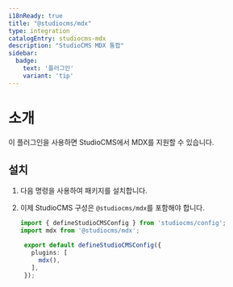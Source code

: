 ```yaml
---
i18nReady: true
title: "@studiocms/mdx"
type: integration
catalogEntry: studiocms-mdx
description: "StudioCMS MDX 통합"
sidebar:
  badge: 
    text: '플러그인'
    variant: 'tip'
---
```



# 소개

이 플러그인을 사용하면 StudioCMS에서 MDX를 지원할 수 있습니다.

## 설치

1. 다음 명령을 사용하여 패키지를 설치합니다.

   <PackageManagers pkg="studiocms" type='run' args='add @studiocms/mdx' />

2. 이제 StudioCMS 구성은 `@studiocms/mdx`를 포함해야 합니다.

   ```ts twoslash title="studiocms.config.mjs" {2, 6}
   import { defineStudioCMSConfig } from 'studiocms/config';
   import mdx from '@studiocms/mdx';

    export default defineStudioCMSConfig({
      plugins: [
        mdx(),
      ],
    });
   ```
